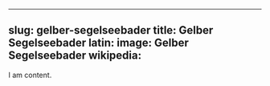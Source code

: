 
---
slug: gelber-segelseebader
title: Gelber Segelseebader
latin:
image: Gelber Segelseebader
wikipedia: 
---

I am content.

